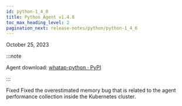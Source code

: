 ```yaml
---
id: python-1_4_8
title: Python Agent v1.4.8
toc_max_heading_level: 2
pagination_next: release-notes/python/python-1_4_6
---
```


October 25, 2023

:::note

Agent download: [whatap-python · PyPI](https://pypi.org/project/whatap-python/1.4.8/)

:::

<p><Status>Fixed</Status> Fixed the overestimated memory bug that is related to the agent performance collection inside the Kubernetes cluster.</p>
